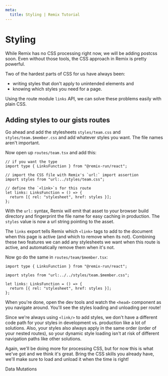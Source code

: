 ```yaml
---
meta:
  title: Styling | Remix Tutorial
---
```



# Styling

While Remix has no CSS processing right now, we will be adding postcss soon. Even without those tools, the CSS approach in Remix is pretty powerful.

Two of the hardest parts of CSS for us have always been:

- writing styles that don't apply to unintended elements and
- knowing which styles you need for a page.

Using the route module `links` API, we can solve these problems easily with plain CSS.

## Adding styles to our gists routes

Go ahead and add the stylesheets `styles/team.css` and `styles/team.$member.css` and add whatever styles you want. The file names aren't important.

Now open up `routes/team.tsx` and add this:

```tsx
// if you want the type
import type { LinksFunction } from "@remix-run/react";

// import the CSS file with Remix's `url:` import assertion
import styles from "url:../styles/team.css";

// define the `<link>`s for this route
let links: LinksFunction = () => {
  return [{ rel: "stylesheet", href: styles }];
};
```

With the `url:` syntax, Remix will emit that asset to your browser build directory and fingerprint the file name for easy caching in production. The `styles` value is now a url string pointing to the asset.

The `links` export tells Remix which `<link>` tags to add to the document when this page is active (and which to remove when its not). Combining these two features we can add any stylesheets we want when this route is active, and automatically remove them when it's not.

Now go do the same in `routes/team/$member.tsx`:

```tsx
import type { LinksFunction } from "@remix-run/react";

import styles from "url:../../styles/team.$member.css";

let links: LinksFunction = () => {
  return [{ rel: "stylesheet", href: styles }];
};
```

When you're done, open the dev tools and watch the `<head>` component as you navigate around. You'll see the styles loading and unloading per route!

Since we're always using `<link/>` to add styles, we don't have a different code path for your styles in development vs. production like a lot of solutions. Also, your styles also always apply in the same order (order of your nested routes), so your dynamic style loading isn't at risk of different navigation paths like other solutions.

Again, we'll be doing more for processing CSS, but for now this is what we've got and we think it's great. Bring the CSS skills you already have, we'll make sure to load and unload it when the time is right!

<div className="next-prev-links">
  <Link className="next" to="../mutations">
    Data Mutations
  </Link>
</div>
